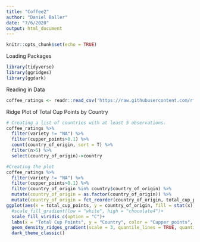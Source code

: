 ```yaml
---
title: "Coffee2"
author: "Daniel Baller"
date: "7/6/2020"
output: html_document
---
```


```r
knitr::opts_chunk$set(echo = TRUE)
```
Loading Packages
```r
library(tidyverse)
library(ggridges)
library(ggdark)
```
Reading in Data
```r
coffee_ratings <- readr::read_csv('https://raw.githubusercontent.com/rfordatascience/tidytuesday/master/data/2020/2020-07-07/coffee_ratings.csv')
```
Ridge Plot of Total Cup Points by Country
```r
# Creating a list of countries with at least 5 observations.
coffee_ratings %>% 
  filter(variety != "NA") %>% 
  filter(cupper_points>0.1) %>%  
  count(country_of_origin, sort = T) %>% 
  filter(n>5) %>% 
  select(country_of_origin)->country

#Creating the plot
coffee_ratings %>% 
  filter(variety != "NA") %>% 
  filter(cupper_points>0.1) %>% 
  filter(country_of_origin %in% country$country_of_origin) %>% 
  mutate(country_of_origin = as.factor(country_of_origin)) %>% 
  mutate(country_of_origin = fct_reorder(country_of_origin, total_cup_points, .fun = 'max')) %>% 
ggplot(aes(x = total_cup_points, y = country_of_origin, fill = stat(x)))+ 
  #scale_fill_gradient(low = "white", high = "chocolate4")+
  scale_fill_viridis_c(option = "C")+
  labs(x = "Total Cup Points", y = "Country", color = "Cupper points", title = "Distribution of Total Cup Points By Country", subtitle = "Countries are in order of max total cup points.  Black line shows median of each distribution.",  fill = "Total Cup Points", caption = "@danielpballer")+
  geom_density_ridges_gradient(scale = 3, quantile_lines = TRUE, quantiles = 2, color = "black")+
  dark_theme_classic()
```

